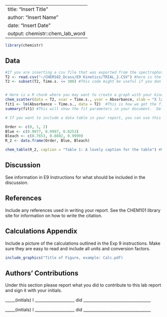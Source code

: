 ----
title: "Insert Title"
author: "Insert Name"
date: "Insert Date"
output: chemistr::chem_lab_word
---

```r
library(chemistr)
```        

## Data

```r
#If you are inserting a csv file that was exported from the spectrophotometers, the following code may be of help to you (details are found in Appendix 9B).  You may also want to mathematically reconfigure the data so it is easier to graph.
T2 <- read.csv("~/CHEM102_Dcass/E9 Kinetics/TRIAL_2.CSV") #here is the code that reads the csv file.  You will need to change what is in quotes.
T2 <- subset(T2, Time.s. <= 300) #This code might be useful if you don't want to use all of the data.  In this code only the data which has time less than or equal to 300 seconds will be used.



```

```r
# Here is a R chunk where you may want to create a graph with your kinetics data.   
chem_scatter(data = T2, xvar = Time.s., yvar = Absorbance, xlab = "X label", ylab = "Y label") #This is the info for making the graph.  You will need to change your data and variables to reflect your naming system. Remember that it is automatically set up to include a fit line to the equation Y=mx+b.
fit1 <- lm(Absorbance ~ Time.s., data = T2)  #This is how we get the fit values out.  If you change the variables you're graphing, the same will need to be done here.
summary(fit1) #This will show the fit parameters in your document.  Delete this line if you don't want the rough table showing up in your final document.
```

```r

# If you want to include a data table in your report, you can use this chunk.  It may be modified to fit the data you want in your report.  Below is just an example, NOT necesssary.  Don't forget to modify the table headings and sig figs after knitting your document.

Order <- c(0, 1, 2)
Blue <- c(0.9977, 0.9997, 0.8253)
Bleach <- c(0.7653, 0.8882, 0.9999)
R_2 <- data.frame(Order, Blue, Bleach)

chem_table(R_2, caption = "Table 1: A lovely caption for the table") #Here is the creation of table 1


```

## Discussion

See information in E9 Instructions for what should be included in the discussion.

## References

Include any references used in writing your report.  See the CHEM101 library site for information on how to write the citation.


## Calculations Appendix

Include a picture of the calculations outlined in the Exp 9 instructions.  Make sure they are easy to read and include all units and conversion factors.

```r
include_graphics("Title of Figure, example: Calc.pdf)
```


## Authors' Contributions

Under this section please report what you did to contribute to this lab report and sign it with your initials.

_____(initials) I ____________________ did __________________________________


_____(initials) I ____________________ did __________________________________
